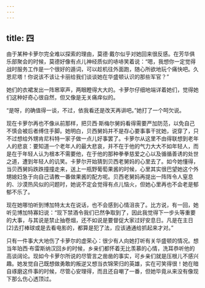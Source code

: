 ```yaml
---
---
---
```

title: 四
---




由于某种卡萝尔完全难以探索的理由，莫德·戴尔似乎对她回来很反感。在芳华俱乐部聚会的时候，莫德好像有点儿神经质似的哧哧笑着说：“嗯，我想你一定觉得战时服务工作是一个很好的遁词，可以趁机往外面跑，随心所欲地玩个痛快吧。久恩尼塔！你说该不该让卡丽给我们谈谈她在华盛顿认识的那些军官？”

她们的衣裙发出一阵窸窣声，两眼瞪得大大的。卡萝尔仔细地端详着她们，觉得她们这种好奇心很自然，但又像是无关痛痒似的。

“是呀，的确值得一谈，不过，依我看还是改天再讲吧。”她打了一个呵欠说。

现在卡萝尔再也不像从前那样，把贝西·斯梅尔舅妈看得需要严加防范，以免自己不慎会被后者缚住手脚。她明白，贝西舅妈并不是存心要事事干扰她，说穿了，只不过想给外甥肯尼科特一家子做一点儿好事罢了。卡萝尔从这里不由得联想到老年人的悲哀：要知道一个老年人的最大悲哀，并不在于他的气力大大不如年轻人，而是在于年轻人认为根本不需要他，在于他的那种拳拳慈爱之心以及循循善诱的处世之道，遭到年轻人的讥笑。卡萝尔开始猜到贝西老舅妈的心里去了。如今她懂得，当贝西舅妈跌跌撞撞走来，送上一瓶野葡萄果酱的时候，心里其实很巴望她这个外甥媳妇急于向自己请教一番做果酱的配方呢。贝西老舅妈再提出一阵阵令人窒息的、沙漠热风似的问题时，她说不定会觉得有点儿恼火，但她心里再也不会老是郁郁不乐了。

现在她哪怕听到博加特太太在说话，也不会感到心情沮丧了。比方说，有一回，她听见博加特寡妇说：“现下禁酒令我们已然争取到了，因此我觉得下一步头等重要的大事，与其说是禁止抽卷烟，还不如说是要督促大家过好安息日。凡是在主日[2]去打棒球或是去看电影的，都算是犯了法，应该通通给抓起来才对。”

只有一件事大大地伤了卡萝尔的虚荣心：很少有人向她打听有关华盛顿的情况。想当年珀西·布雷斯纳汉回乡的时候，乡亲们都怀着无比羡慕的心情，洗耳恭听他的高谈阔论。现如今卡萝尔所说的尽管言之凿凿的事实，可乡亲们就是压根儿不感兴趣。她发觉自己既想做勇敢的叛逆又想当衣锦荣归的英雄，实在可笑得很！她在暗自琢磨这件事的时候，尽管心安理得，而且还自嘲了一番，但她毕竟从来没有像现下那么伤心透顶过。